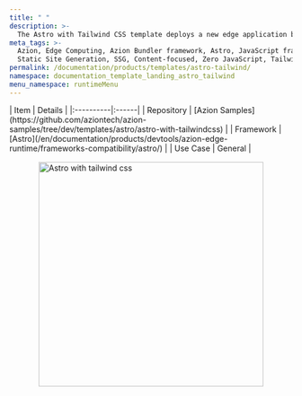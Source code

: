 ```yaml
---
title: " "
description: >-
  The Astro with Tailwind CSS template deploys a new edge application based on Astro working with Tailwind CSS.
meta_tags: >-
  Azion, Edge Computing, Azion Bundler framework, Astro, JavaScript frameworks,
  Static Site Generation, SSG, Content-focused, Zero JavaScript, Tailwind CSS
permalink: /documentation/products/templates/astro-tailwind/
namespace: documentation_template_landing_astro_tailwind
menu_namespace: runtimeMenu
---
```


<div class="[&_.flex.flex-col]:!gap-4 [&_.flex.flex-col]:md:!gap-8 [&_.flex.flex-col]:2xl:!gap-16">
  <HeroHome
    title="Astro with Tailwind"
    description="The Astro with Tailwind CSS template deploys a new edge application based on Astro working with Tailwind CSS."
    logos={[]}
    buttons={[
      { label: "Deploy template", link: "https://console.azion.com/create/astro/astro-with-tailwind", outlined: false, icon: "ai ai-azion", iconPos: "left" },
      { label: "View demo", link: "https://xmk31ia1xh.map.azionedge.net/", severity: "secondary" }
    ]}
  />
</div>

<div style="display: flex; gap: 1rem; align-items: center; flex-direction: row; flex-wrap: wrap;">
  <div style="flex: 1; min-width: 300px;">
    | Item | Details |
    |:----------|:------|
    | Repository | [Azion Samples](https://github.com/aziontech/azion-samples/tree/dev/templates/astro/astro-with-tailwindcss) |
    | Framework | [Astro](/en/documentation/products/devtools/azion-edge-runtime/frameworks-compatibility/astro/) |
    | Use Case | General |
  </div>
  <div style="display: flex; justify-content: center; align-items: center; flex: 1; min-width: 300px;">
    <img src="/assets/docs/images/uploads/template-showcase/astro/astro-tailwind.png" width="400" alt="Astro with tailwind css" style="max-width: 100%; height: auto;" />
  </div>
</div>
